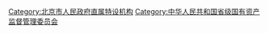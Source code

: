 [[Category:北京市人民政府直属特设机构|Category:北京市人民政府直属特设机构]]
[[Category:中华人民共和国省级国有资产监督管理委员会|Category:中华人民共和国省级国有资产监督管理委员会]]